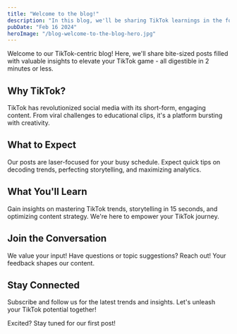```yaml
---
title: "Welcome to the blog!"
description: "In this blog, we'll be sharing TikTok learnings in the form posts that you can read in 2 minutes or less."
pubDate: "Feb 16 2024"
heroImage: "/blog-welcome-to-the-blog-hero.jpg"
---
```


Welcome to our TikTok-centric blog! Here, we'll share bite-sized posts filled with valuable insights to elevate your TikTok game - all digestible in 2 minutes or less.

## Why TikTok?

TikTok has revolutionized social media with its short-form, engaging content. From viral challenges to educational clips, it's a platform bursting with creativity.

## What to Expect

Our posts are laser-focused for your busy schedule. Expect quick tips on decoding trends, perfecting storytelling, and maximizing analytics.

## What You'll Learn

Gain insights on mastering TikTok trends, storytelling in 15 seconds, and optimizing content strategy. We're here to empower your TikTok journey.

## Join the Conversation

We value your input! Have questions or topic suggestions? Reach out! Your feedback shapes our content.

## Stay Connected

Subscribe and follow us for the latest trends and insights. Let's unleash your TikTok potential together!

Excited? Stay tuned for our first post!
